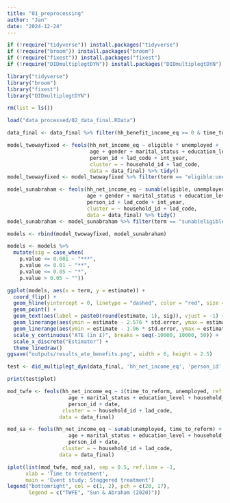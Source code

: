 ```yaml
---
title: "01_preprocessing"
author: "Jan"
date: "2024-12-24"
---
```


```r
if (!require("tidyverse")) install.packages("tidyverse")
if (!require("broom")) install.packages("broom")
if (!require("fixest")) install.packages("fixest")
if (!require("DIDmultiplegtDYN")) install.packages("DIDmultiplegtDYN")

library("tidyverse")
library("broom")
library("fixest")
library("DIDmultiplegtDYN")

rm(list = ls())

load("data_processed/02_data_final.RData")

```

```r
data_final <- data_final %>% filter(hh_benefit_income_eq >= 0 & time_to_reform %in% c(-36:36))

model_twowayfixed <- feols(hh_net_income_eq ~ eligible * unemployed + 
                           age + gender + marital_status + education_level + children_in_hh |
                           person_id + lad_code + int_year, 
                           cluster = ~ household_id + lad_code, 
                           data = data_final) %>% tidy()
model_twowayfixed <- model_twowayfixed %>% filter(term == "eligible:unemployed") %>% mutate(term = "TWFE")

model_sunabraham <- feols(hh_net_income_eq ~ sunab(eligible, unemployed) + 
                          age + gender + marital_status + education_level + children_in_hh |
                          person_id + lad_code + int_year, 
                          cluster = ~ household_id + lad_code, 
                          data = data_final) %>% tidy()
model_sunabraham <- model_sunabraham %>% filter(term == "sunab(eligible, unemployed)") %>% mutate(term = "Sun & Abraham (2020)")

models <- rbind(model_twowayfixed, model_sunabraham)

models <- models %>%
  mutate(sig = case_when(
    p.value <= 0.001 ~ "***",
    p.value <= 0.01 ~ "**",
    p.value <= 0.05 ~ "*",
    p.value > 0.05 ~ ""))

ggplot(models, aes(x = term, y = estimate)) +
  coord_flip() +
  geom_hline(yintercept = 0, linetype = "dashed", color = "red", size = 0.5) +
  geom_point() +
  geom_text(aes(label = paste0(round(estimate, 1), sig)), vjust = -1) +
  geom_linerange(aes(ymin = estimate - 2.576 * std.error, ymax = estimate + 2.576 * std.error), size = 0.6) +
  geom_linerange(aes(ymin = estimate - 1.96 * std.error, ymax = estimate + 1.96 * std.error), size = 1) +
  scale_y_continuous("ATE (in £)", breaks = seq(-10000, 10000, 50)) +
  scale_x_discrete("Estimator") +
  theme_linedraw()
ggsave("outputs/results_ate_benefits.png", width = 6, height = 2.5)

```




```r
test <- did_multiplegt_dyn(data_final, 'hh_net_income_eq', 'person_id', 'time_to_reform', 'treated')

print(test$plot)

```

```r
mod_twfe <- feols(hh_net_income_eq ~ i(time_to_reform, unemployed, ref = -1) +
                    age + marital_status + education_level + household_size | 
                    person_id + date,
                  cluster = ~ household_id + lad_code,
                 data = data_final)

mod_sa <- feols(hh_net_income_eq ~ sunab(unemployed, time_to_reform) +
                    age + marital_status + education_level + household_size | 
                    person_id + date,
                  cluster = ~ household_id + lad_code,
                 data = data_final)

iplot(list(mod_twfe, mod_sa), sep = 0.5, ref.line = -1,
      xlab = 'Time to treatment',
      main = 'Event study: Staggered treatment')
legend("bottomright", col = c(1, 2), pch = c(20, 17), 
       legend = c("TWFE", "Sun & Abraham (2020)"))

```
